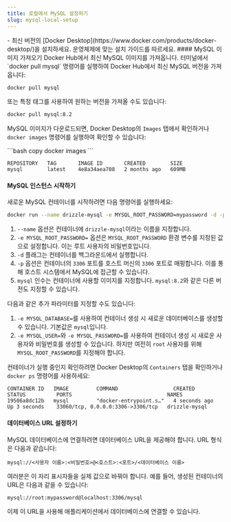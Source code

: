```yaml
---
title: 로컬에서 MySQL 설정하기
slug: mysql-local-setup
---
```



<Prerequisites>
- 최신 버전의 [Docker Desktop](https://www.docker.com/products/docker-desktop/)을 설치하세요. 운영체제에 맞는 설치 가이드를 따르세요.
</Prerequisites>

<Steps>
#### MySQL 이미지 가져오기
Docker Hub에서 최신 MySQL 이미지를 가져옵니다. 터미널에서 `docker pull mysql` 명령어를 실행하여 Docker Hub에서 최신 MySQL 버전을 가져옵니다:

```bash copy
docker pull mysql
```

또는 특정 태그를 사용하여 원하는 버전을 가져올 수도 있습니다:

```bash copy
docker pull mysql:8.2
```

MySQL 이미지가 다운로드되면, Docker Desktop의 `Images` 탭에서 확인하거나 `docker images` 명령어를 실행하여 확인할 수 있습니다:

<Section>
```bash copy
docker images
```

```plaintext
REPOSITORY   TAG       IMAGE ID       CREATED        SIZE
mysql        latest    4e8a34aea708   2 months ago   609MB
```
</Section>

</Steps>


#### MySQL 인스턴스 시작하기

새로운 MySQL 컨테이너를 시작하려면 다음 명령어를 실행하세요:

```bash
docker run --name drizzle-mysql -e MYSQL_ROOT_PASSWORD=mypassword -d -p 3306:3306 mysql
```

1. `--name` 옵션은 컨테이너에 `drizzle-mysql`이라는 이름을 지정합니다.
2. `-e MYSQL_ROOT_PASSWORD=` 옵션은 `MYSQL_ROOT_PASSWORD` 환경 변수를 지정된 값으로 설정합니다. 이는 루트 사용자의 비밀번호입니다.
3. `-d` 플래그는 컨테이너를 백그라운드에서 실행합니다.
4. `-p` 옵션은 컨테이너의 `3306` 포트를 호스트 머신의 `3306` 포트로 매핑합니다. 이를 통해 호스트 시스템에서 MySQL에 접근할 수 있습니다.
5. `mysql` 인수는 컨테이너에 사용할 이미지를 지정합니다. `mysql:8.2`와 같은 다른 버전도 지정할 수 있습니다.

다음과 같은 추가 파라미터를 지정할 수도 있습니다:

1. `-e MYSQL_DATABASE=`를 사용하여 컨테이너 생성 시 새로운 데이터베이스를 생성할 수 있습니다. 기본값은 `mysql`입니다.
2. `-e MYSQL_USER=`와 `-e MYSQL_PASSWORD=`를 사용하여 컨테이너 생성 시 새로운 사용자와 비밀번호를 생성할 수 있습니다. 하지만 여전히 `root` 사용자를 위해 `MYSQL_ROOT_PASSWORD`를 지정해야 합니다.

컨테이너가 실행 중인지 확인하려면 Docker Desktop의 `Containers` 탭을 확인하거나 `docker ps` 명령어를 사용하세요:

```plaintext
CONTAINER ID   IMAGE         COMMAND                  CREATED          STATUS          PORTS                               NAMES
19506a8dc12b   mysql         "docker-entrypoint.s…"   4 seconds ago    Up 3 seconds    33060/tcp, 0.0.0.0:3306->3306/tcp   drizzle-mysql
```


#### 데이터베이스 URL 설정하기

MySQL 데이터베이스에 연결하려면 데이터베이스 URL을 제공해야 합니다. URL 형식은 다음과 같습니다:

```plaintext
mysql://<사용자 이름>:<비밀번호>@<호스트>:<포트>/<데이터베이스 이름>
```

여러분은 이 자리 표시자들을 실제 값으로 바꿔야 합니다. 예를 들어, 생성된 컨테이너의 URL은 다음과 같을 수 있습니다:

```plaintext
mysql://root:mypassword@localhost:3306/mysql
```

이제 이 URL을 사용해 애플리케이션에서 데이터베이스에 연결할 수 있습니다.


